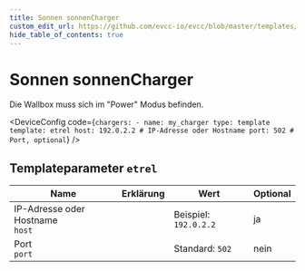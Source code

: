 ```yaml
---
title: Sonnen sonnenCharger
custom_edit_url: https://github.com/evcc-io/evcc/blob/master/templates/definition/charger/etrel.yaml
hide_table_of_contents: true
---
```



# Sonnen sonnenCharger

<div className="device-detail-container">
  <div className="device-detail-content">
    <DeviceFeatures features="mA,sponsorship" />

Die Wallbox muss sich im "Power" Modus befinden.


<DeviceConfig code={`chargers:
    - name: my_charger
      type: template
      template: etrel
      host: 192.0.2.2 # IP-Adresse oder Hostname
      port: 502 # Port, optional`}  />
  </div>
  <div className="device-detail-icon">
    <evcc-icon
      type="charger"
      name="sonnen-sonnencharger"
      size="400px"
      alt="Sonnen sonnenCharger"
      className="device-detail-icon-img"
    ></evcc-icon>
  </div>
</div>

## Templateparameter `etrel`

| Name | Erklärung | Wert | Optional |
|-----------|-----------|------|----------|
| IP-Adresse oder Hostname<br/>`host` |  | Beispiel: `192.0.2.2` | ja |
| Port<br/>`port` |  | Standard: `502` | nein |

<SponsorshipRequired />

